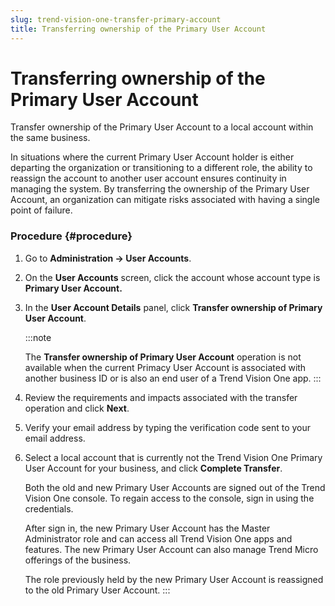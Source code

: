 ```yaml
---
slug: trend-vision-one-transfer-primary-account
title: Transferring ownership of the Primary User Account
---
```

# Transferring ownership of the Primary User Account

Transfer ownership of the Primary User Account to a local account within the same business.

In situations where the current Primary User Account holder is either departing the organization or transitioning to a different role, the ability to reassign the account to another user account ensures continuity in managing the system. By transferring the ownership of the Primary User Account, an organization can mitigate risks associated with having a single point of failure.

### Procedure {#procedure}

1.  Go to **Administration → User Accounts**.

2.  On the **User Accounts** screen, click the account whose account type is ****Primary User Account**.**

3.  In the **User Account Details** panel, click **Transfer ownership of Primary User Account**.

    :::note

    The **Transfer ownership of Primary User Account** operation is not available when the current Primacy User Account is associated with another business ID or is also an end user of a Trend Vision One app.
    :::

4.  Review the requirements and impacts associated with the transfer operation and click **Next**.

5.  Verify your email address by typing the verification code sent to your email address.

6.  Select a local account that is currently not the Trend Vision One Primary User Account for your business, and click **Complete Transfer**.

    Both the old and new Primary User Accounts are signed out of the Trend Vision One console. To regain access to the console, sign in using the credentials.

    After sign in, the new Primary User Account has the Master Administrator role and can access all Trend Vision One apps and features. The new Primary User Account can also manage Trend Micro offerings of the business.

    The role previously held by the new Primary User Account is reassigned to the old Primary User Account.
:::
